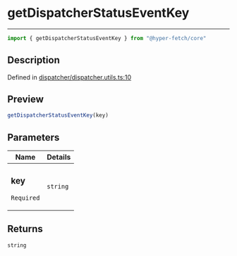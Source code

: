 

# getDispatcherStatusEventKey

<div class="api-docs__separator" data-reactroot="">

---

</div><div class="api-docs__import" data-reactroot="">

```ts
import { getDispatcherStatusEventKey } from "@hyper-fetch/core"
```

</div><div class="api-docs__section">

## Description

</div><div class="api-docs__description"><span class="api-docs__do-not-parse">



</span></div><p class="api-docs__definition">

Defined in [dispatcher/dispatcher.utils.ts:10](https://github.com/BetterTyped/hyper-fetch/blob/3f01c37e/packages/core/src/dispatcher/dispatcher.utils.ts#L10)

</p><div class="api-docs__section">

## Preview

</div><div class="api-docs__preview fn">

```ts
getDispatcherStatusEventKey(key)
```

</div><div class="api-docs__section">

## Parameters

</div><div class="api-docs__parameters"><table><thead><tr><th>Name</th><th>Details</th></tr></thead><tbody><tr param-data="key"><td class="api-docs__param-name required">

### key 

`Required`

</td><td class="api-docs__param-type">

`string`

</td></tr></tbody></table></div><div class="api-docs__section">

## Returns

</div><div class="api-docs__returns">

```ts
string
```

</div>